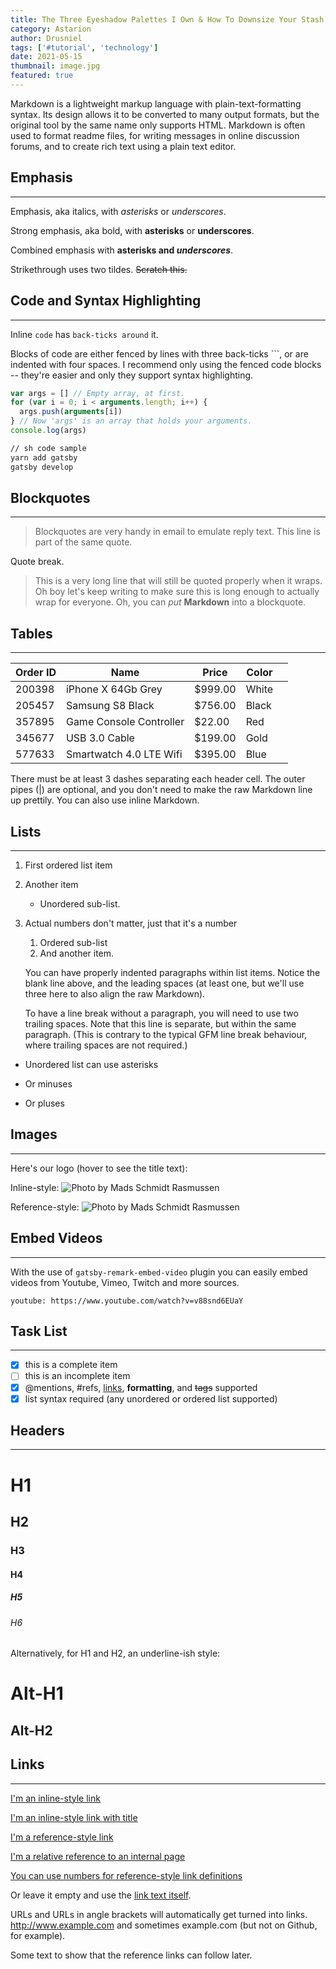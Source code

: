 ```yaml
---
title: The Three Eyeshadow Palettes I Own & How To Downsize Your Stash
category: Astarion
author: Drusniel
tags: ['#tutorial', 'technology']
date: 2021-05-15
thumbnail: image.jpg
featured: true
---
```


Markdown is a lightweight markup language with plain-text-formatting syntax. Its design allows it to be converted to many output formats, but the original tool by the same name only supports HTML. Markdown is often used to format readme files, for writing messages in online discussion forums, and to create rich text using a plain text editor.

## Emphasis

---

Emphasis, aka italics, with _asterisks_ or _underscores_.

Strong emphasis, aka bold, with **asterisks** or **underscores**.

Combined emphasis with **asterisks and _underscores_**.

Strikethrough uses two tildes. ~~Scratch this.~~

## Code and Syntax Highlighting

---

Inline `code` has `back-ticks around` it.

Blocks of code are either fenced by lines with three back-ticks ```, or are indented with four spaces. I recommend only using the fenced code blocks -- they're easier and only they support syntax highlighting.

```javascript
var args = [] // Empty array, at first.
for (var i = 0; i < arguments.length; i++) {
  args.push(arguments[i])
} // Now 'args' is an array that holds your arguments.
console.log(args)
```

```sh
// sh code sample
yarn add gatsby
gatsby develop
```

## Blockquotes

---

> Blockquotes are very handy in email to emulate reply text.
> This line is part of the same quote.

Quote break.

> This is a very long line that will still be quoted properly when it wraps. Oh boy let's keep writing to make sure this is long enough to actually wrap for everyone. Oh, you can _put_ **Markdown** into a blockquote.

## Tables

---

| Order ID | Name                    | Price   | Color |     |
| -------- | ----------------------- | ------- | ----- | --- |
| 200398   | iPhone X 64Gb Grey      | $999.00 | White |     |
| 205457   | Samsung S8 Black        | $756.00 | Black |     |
| 357895   | Game Console Controller | $22.00  | Red   |     |
| 345677   | USB 3.0 Cable           | $199.00 | Gold  |     |
| 577633   | Smartwatch 4.0 LTE Wifi | $395.00 | Blue  |     |

There must be at least 3 dashes separating each header cell.
The outer pipes (|) are optional, and you don't need to make the
raw Markdown line up prettily. You can also use inline Markdown.

## Lists

---

1. First ordered list item
2. Another item

   - Unordered sub-list.

3. Actual numbers don't matter, just that it's a number

   1. Ordered sub-list
   2. And another item.

   You can have properly indented paragraphs within list items. Notice the blank line above, and the leading spaces (at least one, but we'll use three here to also align the raw Markdown).

   To have a line break without a paragraph, you will need to use two trailing spaces.
   Note that this line is separate, but within the same paragraph.
   (This is contrary to the typical GFM line break behaviour, where trailing spaces are not required.)

- Unordered list can use asterisks

* Or minuses

- Or pluses

## Images

---

Here's our logo (hover to see the title text):

Inline-style:
![Photo by Mads Schmidt Rasmussen](./image-markdown.jpg 'Photo by Mads Schmidt Rasmussen on Unsplash')

Reference-style:
![Photo by Mads Schmidt Rasmussen][photo]

[photo]: ./image-markdown.jpg 'Photo by Mads Schmidt Rasmussen on Unsplash'

## Embed Videos

---

With the use of `gatsby-remark-embed-video` plugin you can easily embed videos from Youtube, Vimeo, Twitch and more sources.

`youtube: https://www.youtube.com/watch?v=v88snd6EUaY`

## Task List

---

- [x] this is a complete item
- [ ] this is an incomplete item
- [x] @mentions, #refs, [links](),
      **formatting**, and <del>tags</del>
      supported
- [x] list syntax required (any
      unordered or ordered list
      supported)

## Headers

---

# H1

## H2

### H3

#### H4

##### H5

###### H6

Alternatively, for H1 and H2, an underline-ish style:

# Alt-H1

## Alt-H2

## Links

---

[I'm an inline-style link](https://www.google.com)

[I'm an inline-style link with title](https://www.google.com "Google's Homepage")

[I'm a reference-style link][arbitrary case-insensitive reference text]

[I'm a relative reference to an internal page](../contact)

[You can use numbers for reference-style link definitions][1]

Or leave it empty and use the [link text itself].

URLs and URLs in angle brackets will automatically get turned into links.
http://www.example.com and sometimes
example.com (but not on Github, for example).

Some text to show that the reference links can follow later.

[arbitrary case-insensitive reference text]: https://www.mozilla.org
[1]: http://slashdot.org
[link text itself]: http://www.reddit.com
